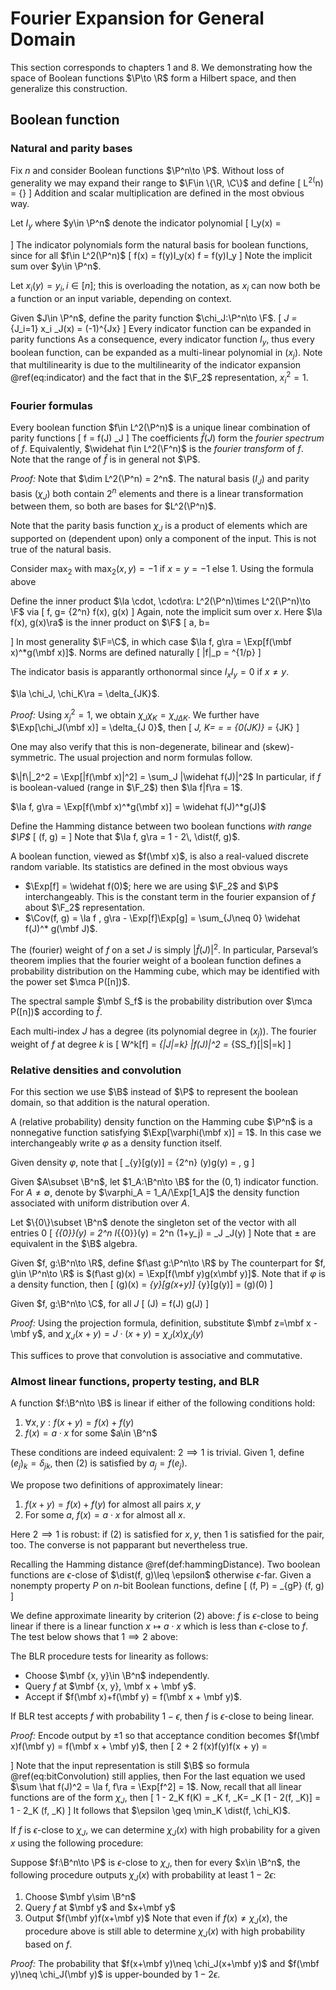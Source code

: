 # Fourier Expansion for General Domain {#Sec1}

This section corresponds to chapters $1$ and $8$. 
We demonstrating how the space of Boolean functions 
$\P\to \R$ form a Hilbert space, and then generalize this construction.

## Boolean function
### Natural and parity bases {-}
Fix $n$ and consider Boolean functions $\P^n\to \P$. 
Without loss of generality we may expand their range to $\F\in \{\R, \C\}$ 
and define 
\[ 
    L^2(\P^n) = \{\text{all functions $\P^n\to \F$}\}
\] 
Addition and scalar multiplication are defined in the most obvious way. 

::: {.definition name="natural basis of boolean functions"}
Let $I_y$ where $y\in \P^n$ denote the indicator polynomial 
\[ 
    I_y(x) = \begin{cases}
        1 & x = y \\ 0 & \text{else}
    \end{cases}
\] 
The indicator polynomials form the natural basis for boolean functions, 
since for all $f\in L^2(\P^n)$
\[ 
    f(x) = f(y)I_y(x) \implies f = f(y)I_y
\] 
Note the implicit sum over $y\in \P^n$. 
:::

Let $x_i(y) = y_i, i\in [n]$; this is overloading the notation, as 
$x_i$ can now both be a function or an input variable, depending on context.

::: {.definition name="parity function"}
Given $J\in \P^n$, define the parity function $\chi_J:\P^n\to \F$. 
\[ 
    \chi_J = \prod_{J_i=1} x_i \implies \chi_J(x) = (-1)^{J\cdot x}
\] 
Every indicator function can be expanded in parity functions 
\begin{equation}
   I_y = \prod_{i=1}^n \df{1+y_ix_i}{2} \impliedby (\exists i: x_i\neq y_i\implies I_y=0)
   (\#eq:indicator)
\end{equation}
As a consequence, every indicator function $I_y$, thus every 
boolean function, can be expanded as a 
multi-linear polynomial in $(x_j)$. Note that multilinearity is due 
to the multilinearity of the indicator expansion \@ref(eq:indicator) and the 
fact that in the $\F_2$ representation, $x_i^2=1$. 
:::

### Fourier formulas {-}
::: {.theorem name="fourier expansion of boolean functions"}
Every boolean function $f\in L^2(\P^n)$ is a unique linear combination of parity functions 
\[ 
    f = \widehat f(J) \chi_J 
\] 
The coefficients $\widehat f(J)$ form the _fourier spectrum_ of $f$. Equivalently, 
$\widehat f\in L^2(\F^n)$ is the _fourier transform_ of $f$. Note that the range of $\widehat f$ 
is in general not $\P$. 
:::
_Proof:_ Note that $\dim L^2(\P^n) = 2^n$. 
The natural basis $(I_J)$ and parity basis $(\chi_J)$ both contain $2^n$ 
elements and there is a linear transformation between them, so both are bases 
for $L^2(\P^n)$. 

::: {.remark name="product structure of fourier basis"}
Note that the parity basis function $\chi_J$ is a product of elements which are supported on 
(dependent upon) only a component of the input. This is not true of the natural basis. 
:::

::: {.definition name="natural and fourier expansions of max"}
Consider $\max_2$ with $\max_2(x, y)=-1$ if $x=y=-1$ else $1$. 
Using the formula above 
\begin{align}
    {\max}_2 
    &= I_{(1, 1)} + I_{(1, -1)} + I_{(-1, 1)} - I_{(-1, -1)}  \\ 
    &= \df 1 4 (1+x_1)(1+x_2) + \df 1 4 (1+x_1)(1-x_2) + \df 1 4 (1-x_1)(1+x_2) - \df 1 4 (1-x_1)(1-x_2) \\ 
    &= \cdots = \df 1 2 (1 + x_1 + x_2 - x_1x_2)
\end{align}
:::

::: {.definition name="inner product"}
Define the inner product $\la \cdot, \cdot\ra: L^2(\P^n)\times L^2(\P^n)\to \F$ via 
\[ 
    \la f, g\ra = \df 1 {2^n} \la f(x), g(x)\ra 
\] 
Again, note the implicit sum over $x$. Here $\la f(x), g(x)\ra$ is the inner product on $\F$ 
\[ 
    \la a, b\ra = \begin{cases}
        ab & \F=\R \\ 
        a^*b & \F=\C
    \end{cases}
\] 
In most generality $\F=\C$, in which case 
$\la f, g\ra = \Exp[f(\mbf x)^*g(\mbf x)]$. 
Norms are defined naturally 
\[ 
    \|f\|_p = \Exp[|f(\mbf x)|^{p}]^{1/p}
\] 
:::
The indicator basis is apparantly orthonormal since $I_xI_y=0$ if $x\neq y$. 

::: {.theorem name="orthonormality of fourier basis"}
$\la \chi_J, \chi_K\ra = \delta_{JK}$. 
:::
_Proof:_ Using $x_j^2=1$, we obtain $\chi_J\chi_K=\chi_{J\Delta K}$. 
We further have $\Exp[\chi_J(\mbf x)] = \delta_{J 0}$, then 
\[ 
    \la \chi_J, \chi_K\ra = \Exp[\chi_J(\mbf x)\chi_K(\mbf x)] = 
    \Exp[\chi_{J\Delta K}(\mbf x)] = \delta_{0(J\Delta K)} = \delta_{JK}
\] 

One may also verify that this is non-degenerate, bilinear and (skew)-symmetric. 
The usual projection and norm formulas follow. 

::: {.theorem name="Parseval's theorem"} 
$\|f\|_2^2 = \Exp[|f(\mbf x)|^2] = \sum_J |\widehat f(J)|^2$
In particular, if $f$ is boolean-valued (range in $\F_2$) then 
$\la f|f\ra = 1$. 
:::

::: {.theorem name="Plancherel's theorem"} 
$\la f, g\ra = \Exp[f(\mbf x)^*g(\mbf x)] = \widehat f(J)^*g(J)$
:::

::: {.definition #hammingDistance name="Hamming distance"}
Define the Hamming distance between two boolean functions _with range $\P$_ 
\[ 
    \dist(f, g) = \Pr[f(\mbf x)\neq g(\mbf x)]
\] 
Note that $\la f, g\ra = 1 - 2\, \dist(f, g)$. 
:::

::: {.definition name="boolean function statistics"}
A boolean function, viewed as $f(\mbf x)$, is also a real-valued discrete 
random variable. Its statistics are defined in the most obvious ways 

- $\Exp[f] = \widehat f(0)$; here we are using $\F_2$ and $\P$ interchangeably. 
    This is the constant term in the fourier expansion of $f$ about $\F_2$ representation. 
- $\Cov(f, g) = \la f , g\ra - \Exp[f]\Exp[g] = \sum_{J\neq 0} \widehat f(J)^* g(\mbf J)$. 
::: 

::: {.definition name="fourier weight, spectral sample, degree weight"}
The (fourier) weight of $f$ on a set $J$ is simply $|\widehat f(J)|^2$. 
In particular, Parseval's theorem implies that the fourier weight of a boolean function 
defines a probability distribution on the Hamming cube, which may be identified 
with the power set $\mca P([n])$. 

The spectral sample $\mbf S_f$ is the probability distribution over $\mca P([n])$ 
according to $\widehat f$. 

Each multi-index $J$ has a degree (its polynomial degree in $(x_j)$). 
The fourier weight of $f$ at degree $k$ is 
\[ 
    \mbf W^k[f] = \sum_{|J|=k} |\widehat f(J)|^2 = \Pr_{S\sim \mca S_f}[|S|=k]
\] 
:::

### Relative densities and convolution {-}
For this section we use $\B$ instead of $\P$ to represent the boolean 
domain, so that addition is the natural operation. 

::: {.definition name="density function"}
A (relative probability) density function on the Hamming cube $\P^n$ 
is a nonnegative function satisfying $\Exp[\varphi(\mbf x)] = 1$. 
In this case we interchangeably write $\varphi$ as a density function itself. 
:::
Given density $\varphi$, note that 
\[ 
    \Exp_{\mbf y\sim \varphi}[g(\mbf y)] = \df 1 {2^n} \varphi(y)g(y) 
    = \la \varphi, g\ra 
\] 

::: {.definition name="indicator function"}
Given $A\subset \B^n$, let $1_A:\B^n\to \B$ for the $(0, 1)$ indicator 
function. 
For $A\neq \emptyset$, denote by $\varphi_A = 1_A/\Exp[1_A]$ the 
density function associated with uniform distribution over $A$. 
:::

::: {.example name="singleton density"}
Let $\{0\}\subset \B^n$ denote the singleton set of the vector 
with all entries $0$
\[ 
    \varphi_{\{0\}}(y) 
    = 2^n I_{\{0\}}(y) = 2^n \prod (1+y_j) = \sum_J \chi_J(y)
\] 
Note that $\pm$ are equivalent in the $\B$ algebra. 
:::

::: {.definition name="convolution"}
Given $f, g:\B^n\to \R$, define $f\ast g:\P^n\to \R$ by 
\begin{equation}
    (f\ast g)(x) = \Exp[f(\mbf y)g(x\pm \mbf y)]
    (\#eq:bitConvolution)
\end{equation}
The counterpart for $f, g\in \P^n\to \R$ is 
$(f\ast g)(x) = \Exp[f(\mbf y)g(x\mbf y)]$. 
Note that if $\varphi$ is a density function, then 
\[ 
    (\varphi \ast g)(x) = \Exp_{y\sim \varphi}[g(x+\mbf y)] 
    \implies \Exp_{\mbf y\sim \varphi}[g(\mbf y)] = (\varphi \ast g)(0)
\] 
:::

::: {.theorem name="fourier theorem"} 
Given $f, g:\B^n\to \C$, for all $J$ 
\[ 
    \widehat{f\ast g}(J) = \widehat f(J) \widehat g(J)
\] 
:::
_Proof:_ Using the projection formula, definition, substitute 
$\mbf z=\mbf x - \mbf y$, and $\chi_J(x+y)=J\cdot (x+y) = \chi_J(x)\chi_J(y)$ 
\begin{align}
    \widehat{f\ast g}(J) 
    &= \Exp_{\mbf x}[(f\ast g)(\mbf x) \chi_J(\mbf x)] 
    = \Exp_{\mbf {x, y}}[f(\mbf y)g(\mbf x - \mbf y) \chi_J(\mbf x)] \\ 
    &= \Exp_{\mbf{x, z}}[f(\mbf y)g(\mbf z)\chi_J(\mbf z + \mbf y)] \\ 
    &= \Exp_{\mbf{x, z}}[f(\mbf y)\chi_J(\mbf y) f(\mbf z)\chi_J(\mbf z)] 
    = \widehat f(J)\widehat g(J)
\end{align}

This suffices to prove that convolution is associative and commutative. 


### Almost linear functions, property testing, and BLR {-}
::: {.definition name="(approximate) linearity of boolean functions"} 
A function $f:\B^n\to \B$ is linear if either of the following conditions hold: 

1. $\forall x, y: f(x+y) = f(x)+f(y)$ 
2. $f(x) = a\cdot x$ for some $a\in \B^n$ 

These conditions are indeed equivalent: $2\implies 1$ is trivial. Given $1$, 
define $(e_j)_k=\delta_{jk}$, then $(2)$ is satisfied by $a_j=f(e_j)$. 

We propose two definitions of approximately linear: 

1. $f(x+y)=f(x)+f(y)$ for almost all pairs $x, y$
2. For some $a$, $f(x)=a\cdot x$ for almost all $x$. 

Here $2\implies 1$ is robust: if $(2)$ is satisfied for $x, y$, then 
$1$ is satisfied for the pair, too. 
The converse is not papparant but nevertheless true. 
:::

::: {.definition name="closeness"}
Recalling the Hamming distance \@ref(def:hammingDistance). 
Two boolean functions are $\epsilon$-close of $\dist(f, g)\leq \epsilon$ 
otherwise $\epsilon$-far. Given a nonempty property $P$ on $n$-bit 
Boolean functions, define 
\[ 
    \dist(f, P) = \min_{g\in P} \dist(f, g)
\] 
:::

We define approximate linearity by criterion (2) above: $f$ is 
$\epsilon$-close to being linear if there is a linear function $x\mapsto a\cdot x$ 
which is less than $\epsilon$-close to $f$. 
The test below shows that $1\implies 2$ above: 

::: {.theorem name="BLR test"}
The BLR procedure tests for linearity as follows: 

- Choose $\mbf {x, y}\in \B^n$ independently. 
- Query $f$ at $\mbf {x, y}, \mbf x + \mbf y$. 
- Accept if $f(\mbf x)+f(\mbf y) = f(\mbf x + \mbf y)$. 

If BLR test accepts $f$ with probability $1-\epsilon$, then $f$ 
is $\epsilon$-close to being linear. 
:::
_Proof:_ Encode output by $\pm 1$ so that acceptance condition becomes 
$f(\mbf x)f(\mbf y) = f(\mbf x + \mbf y)$, then 
\[ 
    \df 1 2 + \df 1 2 f(\mbf x)f(\mbf y)f(\mbf x + \mbf y) 
    = \begin{cases}
        1 & f(\mbf x)f(\mbf y) = f(\mbf x + \mbf y) \\ 
        0 & \text{otherwise}
    \end{cases}
\] 
Note that the input representation is still $\B$ so formula 
\@ref(eq:bitConvolution) still applies, then 
\begin{align}
    1-\epsilon 
    &= \Pr(\text{accept}) 
    = \df 1 2 + \df 1 2 \Exp_{\mbf x}[f(\mbf x) \Exp_{\mbf y}[f(\mbf y)f(\mbf x + \mbf y)]] \\ 
    &= \df 1 2 + \df 1 2 \Exp_{\mbf x}[f(\mbf x) (f\ast f)(\mbf x)]  \\ 
    &= \df 1 2 + \df 1 2 \la f, f\ast f\ra = \df 1 2 + \df 1 2 \sum_J \hat f(J)^3 \\ 
    1 - 2\epsilon 
    &= \sum_J \hat f(J)^3 \leq [\max_K \hat f(K)] \sum_J \hat f(J)^2 = \max_K \hat f(K)
\end{align}
For the last equation we used $\sum \hat f(J)^2 = \la f, f\ra = \Exp[f^2] = 1$. 
Now, recall that all linear functions are of the form $\chi_J$, then 
\[ 
    1 - 2\epsilon \max_K \hat f(K) = \max_K \la f, \chi_K\ra = \max_K [1 - 2\dist(f, \chi_K)] 
    = 1 - 2\min_K \dist(f, \chi_K)
\] 
It follows that $\epsilon \geq \min_K \dist(f, \chi_K)$. 

If $f$ is $\epsilon$-close to $\chi_J$, we can determine $\chi_J(x)$ 
with high probability for a given $x$ using the following procedure: 

::: {.proposition name="local correctibility of linear functions"}
Suppose $f:\B^n\to \P$ is $\epsilon$-close to $\chi_J$, then 
for every $x\in \B^n$, the following procedure outputs $\chi_J(x)$ with 
probability at least $1-2\epsilon$: 

1. Choose $\mbf y\sim \B^n$ 
2. Query $f$ at $\mbf y$ and $x+\mbf y$ 
3. Output $f(\mbf y)f(x+\mbf y)$ 
Note that even if $f(x)\neq \chi_J(x)$, the procedure above is still able to 
determine $\chi_J(x)$ with high probability based on $f$. 
:::
_Proof:_ The probability that $f(x+\mbf y)\neq \chi_J(x+\mbf y)$ and 
$f(\mbf y)\neq \chi_J(\mbf y)$ is upper-bounded by $1-2\epsilon$. 